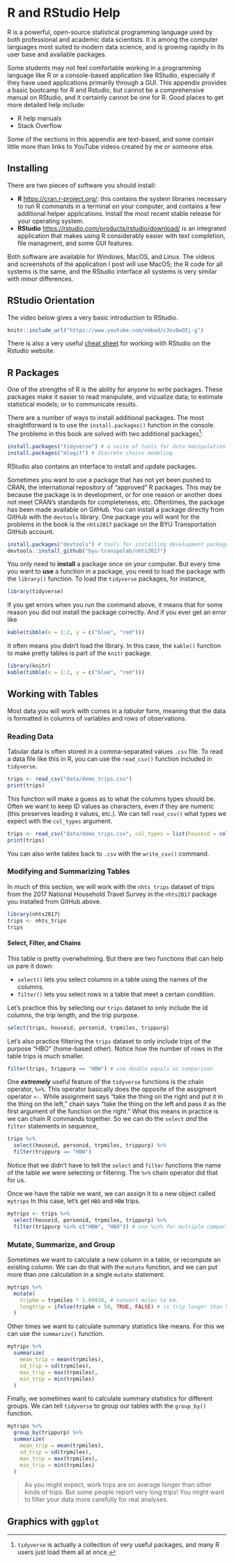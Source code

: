 # R and RStudio Help {#app-rstudio}

R is a powerful, open-source statistical programming language used by both
professional and academic data scientists. It is among the computer languages
most suited to modern data science, and is growing rapidly in its user base and
available packages.

Some students may not feel comfortable working in a programming language like R or
a console-based application like RStudio, especially if they have used applications
primarily through a GUI.
This appendix provides a basic bootcamp for R and Rstudio, but cannot be a
comprehensive manual on RStudio, and it certainly cannot be one for R. Good
places to get more detailed help include:

  - R help manuals
  - Stack Overflow
  
Some of the sections in this appendix are text-based, and some contain little
more than links to YouTube videos created by me or someone else.

## Installing

There are two pieces of software you should install:

  - **R** [https://cran.r-project.org/](https://cran.r-project.org/): this contains
  the system libraries necessary to run R commands in a terminal on your computer,
  and contains a few additional helper applications. Install the most recent
  stable release for your operating system.
  - **RStudio** [https://rstudio.com/products/rstudio/download/](https://rstudio.com/products/rstudio/download/) is an integrated application that makes using R considerably easier
  with text completion, file managment, and some GUI features.

Both software are available for Windows, MacOS, and Linux. The videos and screenshots
of the application I post will use MacOS; the R code for all systems is the same,
and the RStudio interface all systems is very similar with minor differences.

## RStudio Orientation
The video below gives a very basic introduction to RStudio.

```r
knitr::include_url("https://www.youtube.com/embed/c3xv8wOIj-g")
```

 There is also a very useful [cheat sheet](https://resources.rstudio.com/rstudio-cheatsheets/rstudio-ide-cheat-sheet) 
for working with RStudio on the Rstudio website.

## R Packages

One of the strengths of R is the ability for anyone to write packages. These
packages make it easier to read manipulate, and vizualize data; to estimate
statistical models; or to communicate results.

There are a number of ways to install additional packages. The most straightforward
is to use the `install.packages()` function in the console. The problems 
in this book are solved with two additional packages^[`tidyverse` is actually a collection
of very useful packages, and many R users just load them all at once.]:

```r
install.packages("tidyverse") # a suite of tools for data manipulation
install.packages("mlogit") # discrete choice modeling
```

RStudio also contains an interface to install and update packages.

Sometimes you want to use a package that has not yet been pushed to CRAN, the
international repository of "approved" R packages. This may be because the package
is in development, or for one reason or another does not meet CRAN's standards
for completeness, etc. Oftentimes, the package has been made available on GitHub.
You can install a package directly from GitHub with the `devtools` library. One
package you will want for the problems in the book is the `nhts2017` package
on the BYU Transportation GitHub account.

```r
install.packages("devtools") # tools for installing development packages
devtools::install_github("byu-transpolab/nhts2017")
```

You only need to **install** a package once on your computer. But every time you 
want to **use** a function in a package, you need to load the package with the
`library()` function. To load the `tidyverse` packages, for instance, 

```r
library(tidyverse)
```

If you get errors when you run the command above, it means that for some reason
you did not install the package correctly. And if you ever get an error like

```r
kable(tibble(x = 1:2, y = c("blue", "red")))
```

It often means you didn't load the library. In this case, the `kable()` function
to make pretty tables is part of the `knitr` package.

```r
library(knitr)
kable(tibble(x = 1:2, y = c("blue", "red")))
```

## Working with Tables

Most data you will work with comes in a *tabular* form, meaning that the data
is formatted in columns of variables and rows of observations. 

### Reading Data
Tabular data is often stored in a comma-separated values `.csv` file. To read a
data file like this in R, you can use the `read_csv()` function included in
`tidyverse`. 

```r
trips <- read_csv("data/demo_trips.csv")
print(trips)
```

This function will make a guess as to what the columns types should be. Often
we want to keep ID values as characters, even if they are numeric (this preserves
leading `0` values, etc.). We can tell `read_csv()` what types we expect with 
the `col_types` argument.

```r
trips <- read_csv("data/demo_trips.csv", col_types = list(houseid = col_character()))
print(trips)
```

You can also write tables back to `.csv` with the `write_csv()` command.

### Modifying and Summarizing Tables

In much of this section, we will work with the `nhts_trips` dataset of trips
from the 2017 National Household Travel Survey in the `nhts2017` package you
installed from GitHub above. 

```r
library(nhts2017)
trips <- nhts_trips
trips
```

#### Select, Filter, and Chains
This table is pretty overwhelming. But there are two functions that can help
us pare it down:

  - `select()` lets you select columns in a table using the names of the columns.
  - `filter()` lets you select rows in a table that meet a certain condition.
  
Let's practice this by selecting our `trips` dataset to only include the id
columns, the trip length, and the trip purpose.

```r
select(trips, houseid, personid, trpmiles, trippurp)
```

Let's also practice filtering the `trips` dataset to only include trips 
of the purpose "HBO" (home-based other). Notice how the number of rows
in the table trips is much smaller.

```r
filter(trips, trippurp == "HBW") # use double equals as comparison
```

One ***extremely*** useful feature of the `tidyverse` functions is the chain 
operator, `%>%`. This operator basically does the opposite of the assigment
operator `<-`. While assignment says "take the thing on the right and put it in
the thing on the left," chain says "take the thing on the left and pass it as
the first argument of the function on the right." What this means in practice is
we can chain R commands together. So we can do the `select` *and* the `filter` 
statements in sequence,

```r
trips %>%
  select(houseid, personid, trpmiles, trippurp) %>%
  filter(trippurp == "HBW")
```

Notice that we didn't have to tell the `select` and `filter` functions the 
name of the table we were selecting or filtering. The `%>%` chain operator did 
that for us.

Once we have the table we want, we can assign it to a new object called `mytrips`
In this case, let's get `HBO` and `HBW` trips.

```r
mytrips <- trips %>%
  select(houseid, personid, trpmiles, trippurp) %>%
  filter(trippurp %in% c("HBW", "HBO")) # use %in% for multiple comparisons.
```

### Mutate, Summarize, and Group {#app-mutate}

Sometimes we want to calculate a new column in a table, or recompute an
existing column. We can do that with the `mutate` function, and we can
put more than one calculation in a single `mutate` statement.

```r
mytrips %>%
  mutate(
    tripkm = trpmiles * 1.60934, # convert miles to km.
    longtrip = ifelse(tripkm > 50, TRUE, FALSE) # is trip longer than 50 km?
  )
```

Other times we want to calculate summary statistics like means.
For this we can use the `summarize()` function. 

```r
mytrips %>%
  summarize(
    mean_trip = mean(trpmiles),
    sd_trip = sd(trpmiles),
    max_trip = max(trpmiles),
    min_trip = min(trpmiles)
  )
```

Finally, we sometimes want to calculate summary statistics for different groups.
We can tell `tidyverse` to group our tables with the `group_by()` function.

```r
mytrips %>%
  group_by(trippurp) %>%
  summarize(
    mean_trip = mean(trpmiles),
    sd_trip = sd(trpmiles),
    max_trip = max(trpmiles),
    min_trip = min(trpmiles)
  )
```

> As you might expect, work trips are on average longer than other kinds of trips.
But some people report very long trips! You might want to filter your data more
carefully for real analyses.

## Graphics with `ggplot`
